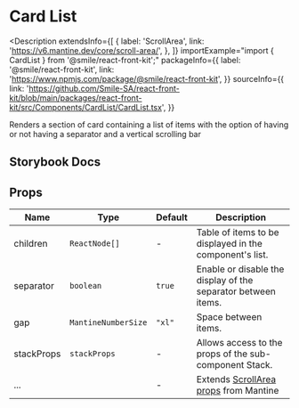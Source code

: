 
# Card List

<Description
  extendsInfo={[
    {
      label: 'ScrollArea',
      link: 'https://v6.mantine.dev/core/scroll-area/',
    },
  ]}
  importExample="import { CardList } from '@smile/react-front-kit';"
  packageInfo={{
    label: '@smile/react-front-kit',
    link: 'https://www.npmjs.com/package/@smile/react-front-kit',
  }}
  sourceInfo={{
    link: 'https://github.com/Smile-SA/react-front-kit/blob/main/packages/react-front-kit/src/Components/CardList/CardList.tsx',
  }}
>
  Renders a section of card containing a list of items with the option of having
  or not having a separator and a vertical scrolling bar
</Description>

## Storybook Docs

<StorybookEmbed storyId="3-custom-components-cardlist" height="2180" />

## Props

| Name                 | Type                | Default | Description                                                                               |
| -------------------- | ------------------- | ------- | ----------------------------------------------------------------------------------------- |
| children <Required/> | `ReactNode[]`       | -       | Table of items to be displayed in the component's list.                                   |
| separator            | `boolean`           | `true`  | Enable or disable the display of the separator between items.                             |
| gap                  | `MantineNumberSize` | `"xl"`  | Space between items.                                                                      |
| stackProps           | `stackProps`        | -       | Allows access to the props of the sub-component Stack.                                    |
| ...                  |                     | -       | Extends [ScrollArea props](https://v6.mantine.dev/core/scroll-area/?t=props) from Mantine |
